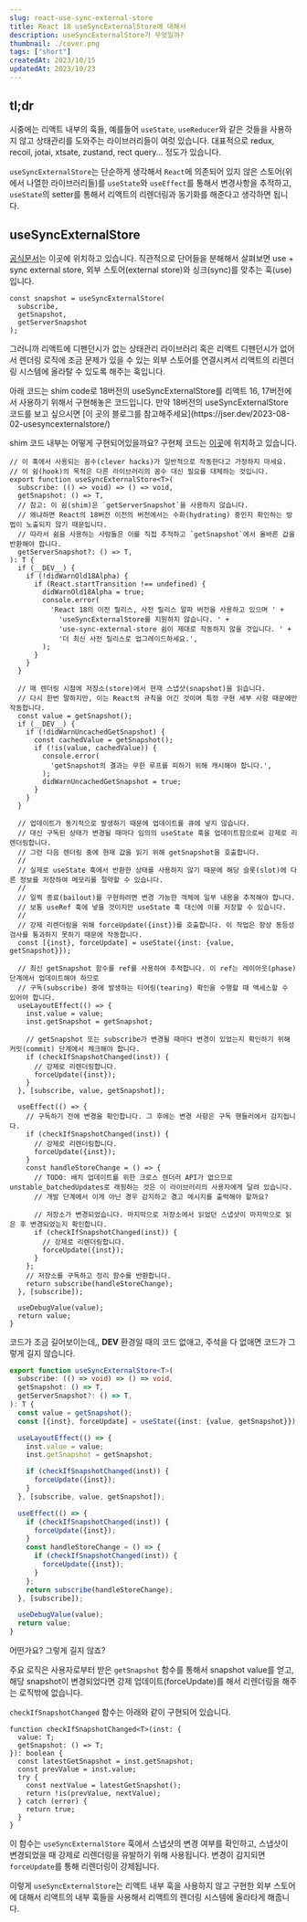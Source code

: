 ```yaml
---
slug: react-use-sync-external-store
title: React 18 useSyncExternalStore에 대해서
description: useSyncExternalStore가 무엇일까?
thumbnail: ./cover.png
tags: ["short"]
createdAt: 2023/10/15
updatedAt: 2023/10/23
---
```


## tl;dr

시중에는 리액트 내부의 훅들, 예를들어 `useState`, `useReducer`와 같은 것들을 사용하지 않고 상태관리를 도와주는 라이브러리들이 여럿 있습니다.
대표적으로 redux, recoil, jotai, xtsate, zustand, rect query... 정도가 있습니다.

`useSyncExternalStore`는 단순하게 생각해서 `React`에 의존되어 있지 않은 스토어(위에서 나열한 라이브러리들)를 `useState`와 `useEffect`를 통해서 변경사항을 추적하고,
`useState`의 setter를 통해서 리액트의 리렌더링과 동기화를 해준다고 생각하면 됩니다.

## useSyncExternalStore

[공식문서](https://react.dev/reference/react/useSyncExternalStore#usesyncexternalstore)는 이곳에 위치하고 있습니다.
직관적으로 단어들을 분해해서 살펴보면 use + sync external store, 외부 스토어(external store)와 싱크(sync)를 맞추는 훅(use) 입니다.

```tsx
const snapshot = useSyncExternalStore(
  subscribe,
  getSnapshot,
  getServerSnapshot
);
```

그러니까 리액트에 디펜던시가 없는 상태관리 라이브러리 혹은 리액트 디펜던시가 없어서 렌더링 로직에
조금 문제가 있을 수 있는 외부 스토어를 연결시켜서 리액트의 리렌더링 시스템에 올라탈 수 있도록 해주는 훅입니다.

<Callout type="danger">
  아래 코드는 shim code로 18버전의 useSyncExternalStore를 리액트 16, 17버전에서
  사용하기 위해서 구현해놓은 코드입니다. 만약 18버전의 useSyncExternalStore
  코드를 보고 싶으시면 [이 곳의 블로그를
  참고해주세요](https://jser.dev/2023-08-02-usesyncexternalstore/)
</Callout>

shim 코드 내부는 어떻게 구현되어있을까요?
구현체 코드는 [이곳](https://github.com/facebook/react/blob/dddfe688206dafa5646550d351eb9a8e9c53654a/packages/use-sync-external-store/src/useSyncExternalStoreShimClient.js)에 위치하고 있습니다.

```tsx
// 이 훅에서 사용되는 꼼수(clever hacks)가 일반적으로 작동한다고 가정하지 마세요.
// 이 쉼(hook)의 목적은 다른 라이브러리의 꼼수 대신 필요를 대체하는 것입니다.
export function useSyncExternalStore<T>(
  subscribe: (() => void) => () => void,
  getSnapshot: () => T,
  // 참고: 이 쉼(shim)은 `getServerSnapshot`을 사용하지 않습니다.
  // 왜냐하면 React의 18버전 이전의 버전에서는 수화(hydrating) 중인지 확인하는 방법이 노출되지 않기 때문입니다.
  // 따라서 쉼을 사용하는 사람들은 이를 직접 추적하고 `getSnapshot`에서 올바른 값을 반환해야 합니다.
  getServerSnapshot?: () => T,
): T {
  if (__DEV__) {
    if (!didWarnOld18Alpha) {
      if (React.startTransition !== undefined) {
        didWarnOld18Alpha = true;
        console.error(
          'React 18의 이전 릴리스, 사전 릴리스 알파 버전을 사용하고 있으며 ' +
            'useSyncExternalStore를 지원하지 않습니다. ' +
            'use-sync-external-store 쉼이 제대로 작동하지 않을 것입니다. ' +
            '더 최신 사전 릴리스로 업그레이드하세요.',
        );
      }
    }
  }

  // 매 렌더링 시점에 저장소(store)에서 현재 스냅샷(snapshot)을 읽습니다.
  // 다시 한번 말하지만, 이는 React의 규칙을 어긴 것이며 특정 구현 세부 사항 때문에만 작동합니다.
  const value = getSnapshot();
  if (__DEV__) {
    if (!didWarnUncachedGetSnapshot) {
      const cachedValue = getSnapshot();
      if (!is(value, cachedValue)) {
        console.error(
          'getSnapshot의 결과는 무한 루프를 피하기 위해 캐시해야 합니다.',
        );
        didWarnUncachedGetSnapshot = true;
      }
    }
  }

  // 업데이트가 동기적으로 발생하기 때문에 업데이트를 큐에 넣지 않습니다.
  // 대신 구독된 상태가 변경될 때마다 임의의 useState 훅을 업데이트함으로써 강제로 리렌더링합니다.
  // 그런 다음 렌더링 중에 현재 값을 읽기 위해 getSnapshot을 호출합니다.
  //
  // 실제로 useState 훅에서 반환한 상태를 사용하지 않기 때문에 해당 슬롯(slot)에 다른 정보를 저장하여 메모리를 절약할 수 있습니다.
  //
  // 일찍 종료(bailout)를 구현하려면 변경 가능한 객체에 일부 내용을 추적해야 합니다.
  // 보통 useRef 훅에 넣을 것이지만 useState 훅 대신에 이를 저장할 수 있습니다.
  //
  // 강제 리렌더링을 위해 forceUpdate({inst})를 호출합니다. 이 작업은 항상 동등성 검사를 통과하지 못하기 때문에 작동합니다.
  const [{inst}, forceUpdate] = useState({inst: {value, getSnapshot}});

  // 최신 getSnapshot 함수를 ref를 사용하여 추적합니다. 이 ref는 레이아웃(phase) 단계에서 업데이트해야 하므로
  // 구독(subscribe) 중에 발생하는 티어링(tearing) 확인을 수행할 때 액세스할 수 있어야 합니다.
  useLayoutEffect(() => {
    inst.value = value;
    inst.getSnapshot = getSnapshot;

    // getSnapshot 또는 subscribe가 변경될 때마다 변경이 있었는지 확인하기 위해 커밋(commit) 단계에서 체크해야 합니다.
    if (checkIfSnapshotChanged(inst)) {
      // 강제로 리렌더링합니다.
      forceUpdate({inst});
    }
  }, [subscribe, value, getSnapshot]);

  useEffect(() => {
    // 구독하기 전에 변경을 확인합니다. 그 후에는 변경 사항은 구독 핸들러에서 감지됩니다.
    if (checkIfSnapshotChanged(inst)) {
      // 강제로 리렌더링합니다.
      forceUpdate({inst});
    }
    const handleStoreChange = () => {
      // TODO: 배치 업데이트를 위한 크로스 렌더러 API가 없으므로 unstable_batchedUpdates로 래핑하는 것은 이 라이브러리의 사용자에게 달려 있습니다.
      // 개발 단계에서 이게 아닌 경우 감지하고 경고 메시지를 출력해야 할까요?

      // 저장소가 변경되었습니다. 마지막으로 저장소에서 읽었던 스냅샷이 마지막으로 읽은 후 변경되었는지 확인합니다.
      if (checkIfSnapshotChanged(inst)) {
        // 강제로 리렌더링합니다.
        forceUpdate({inst});
      }
    };
    // 저장소를 구독하고 정리 함수를 반환합니다.
    return subscribe(handleStoreChange);
  }, [subscribe]);

  useDebugValue(value);
  return value;
}
```

코드가 조금 길어보이는데,, **DEV** 환경일 때의 코드 없애고, 주석을 다 없애면 코드가 그렇게 길지 않습니다.

```ts
export function useSyncExternalStore<T>(
  subscribe: (() => void) => () => void,
  getSnapshot: () => T,
  getServerSnapshot?: () => T,
): T {
  const value = getSnapshot();
  const [{inst}, forceUpdate] = useState({inst: {value, getSnapshot}});

  useLayoutEffect(() => {
    inst.value = value;
    inst.getSnapshot = getSnapshot;

    if (checkIfSnapshotChanged(inst)) {
      forceUpdate({inst});
    }
  }, [subscribe, value, getSnapshot]);

  useEffect(() => {
    if (checkIfSnapshotChanged(inst)) {
      forceUpdate({inst});
    }
    const handleStoreChange = () => {
      if (checkIfSnapshotChanged(inst)) {
        forceUpdate({inst});
      }
    };
    return subscribe(handleStoreChange);
  }, [subscribe]);

  useDebugValue(value);
  return value;
}
```

어떤가요? 그렇게 길지 않죠?

주요 로직은 사용자로부터 받은 `getSnapshot` 함수를 통해서 snapshot value를 얻고,
해당 snapshot이 변경되었다면 강제 업데이트(forceUpdate)를 해서 리렌더링을 해주는 로직밖에 없습니다.

`checkIfSnapshotChanged` 함수는 아래와 같이 구현되어 있습니다.

```tsx
function checkIfSnapshotChanged<T>(inst: {
  value: T;
  getSnapshot: () => T;
}): boolean {
  const latestGetSnapshot = inst.getSnapshot;
  const prevValue = inst.value;
  try {
    const nextValue = latestGetSnapshot();
    return !is(prevValue, nextValue);
  } catch (error) {
    return true;
  }
}
```

이 함수는 `useSyncExternalStore` 훅에서 스냅샷의 변경 여부를 확인하고,
스냅샷이 변경되었을 때 강제로 리렌더링을 유발하기 위해 사용됩니다.
변경이 감지되면 `forceUpdate`를 통해 리렌더링이 강제됩니다.

이렇게 `useSyncExternalStore`는 리액트 내부 훅을 사용하지 않고 구현한 외부 스토어에 대해서
리액트의 내부 훅들을 사용해서 리액트의 렌더링 시스템에 올라타게 해줍니다.

